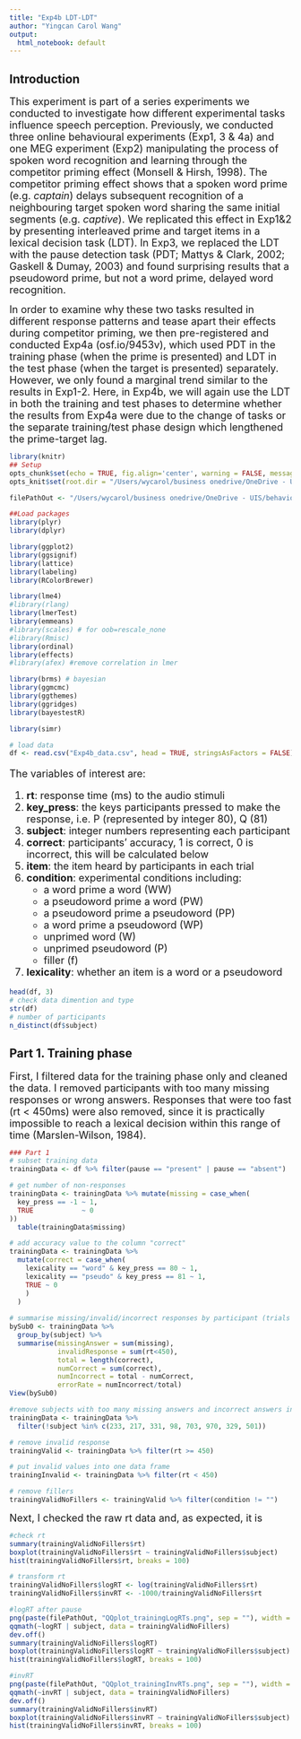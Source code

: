 ```yaml
---
title: "Exp4b LDT-LDT"
author: "Yingcan Carol Wang"
output:
  html_notebook: default
---
```

## Introduction
<font size = "4">
This experiment is part of a series experiments we conducted to investigate how different experimental tasks influence speech perception. Previously, we conducted three online behavioural experiments (Exp1, 3 & 4a) and one MEG experiment (Exp2) manipulating the process of spoken word recognition and learning through the competitor priming effect (Monsell & Hirsh, 1998). The competitor priming effect shows that a spoken word prime (e.g. *captain*) delays subsequent recognition of a neighbouring target spoken word sharing the same initial segments (e.g. *captive*). We replicated this effect in Exp1&2 by presenting interleaved prime and target items in a lexical decision task (LDT). In Exp3, we replaced the LDT with the pause detection task (PDT; Mattys & Clark, 2002; Gaskell & Dumay, 2003) and found surprising results that a pseudoword prime, but not a word prime, delayed word recognition. 

In order to examine why these two tasks resulted in different response patterns and tease apart their effects during competitor priming, we then pre-registered and conducted Exp4a (osf.io/9453v), which used PDT in the training phase (when the prime is presented) and LDT in the test phase (when the target is presented) separately. However, we only found a marginal trend similar to the results in Exp1-2. Here, in Exp4b, we will again use the LDT in both the training and test phases to determine whether the results from Exp4a were due to the change of tasks or the separate training/test phase design which lengthened the prime-target lag. 
</font>
```r
library(knitr)
## Setup
opts_chunk$set(echo = TRUE, fig.align='center', warning = FALSE, message = FALSE)
opts_knit$set(root.dir = "/Users/wycarol/business onedrive/OneDrive - UIS/behavioural results/Exp4b_LDT_LDT/results/")

filePathOut <- "/Users/wycarol/business onedrive/OneDrive - UIS/behavioural results/Exp4b_LDT_LDT/results/figures"
```

```r
##Load packages
library(plyr)
library(dplyr)

library(ggplot2)
library(ggsignif)
library(lattice)
library(labeling)
library(RColorBrewer)

library(lme4)
#library(rlang)
library(lmerTest)
library(emmeans)
#library(scales) # for oob=rescale_none
#library(Rmisc)
library(ordinal) 
library(effects)
#library(afex) #remove correlation in lmer

library(brms) # bayesian
library(ggmcmc)
library(ggthemes)
library(ggridges)
library(bayestestR)

library(simr) 
```

```r
# load data
df <- read.csv("Exp4b_data.csv", head = TRUE, stringsAsFactors = FALSE) 
```

<font size = "4">

The variables of interest are: 

1. **rt**: response time (ms) to the audio stimuli
2. **key_press**: the keys participants pressed to make the response, i.e. P (represented by integer 80), Q (81)
3. **subject**: integer numbers representing each participant
4. **correct**: participants' accuracy, 1 is correct, 0 is incorrect, this will be calculated below 
5. **item**: the item heard by participants in each trial  
6. **condition**: experimental conditions including: 
    + a word prime a word (WW)  
    + a pseudoword prime a word (PW)
    + a pseudoword prime a pseudoword (PP)
    + a word prime a pseudoword (WP)
    + unprimed word (W)
    + unprimed pseudoword (P)
    + filler (f) 
7. **lexicality**: whether an item is a word or a pseudoword

</font>
```r
head(df, 3)
# check data dimention and type
str(df)
# number of participants
n_distinct(df$subject) 
```

## Part 1. Training phase 
<font size = "4">
First, I filtered data for the training phase only and cleaned the data. I removed participants with too many missing responses or wrong answers. Responses that were too fast (rt < 450ms) were also removed, since it is practically impossible to reach a lexical decision within this range of time (Marslen-Wilson, 1984).  
</font>
```r
### Part 1
# subset training data
trainingData <- df %>% filter(pause == "present" | pause == "absent")

# get number of non-responses
trainingData <- trainingData %>% mutate(missing = case_when(
  key_press == -1 ~ 1,
  TRUE            ~ 0
))
  table(trainingData$missing)

# add accuracy value to the column "correct"
trainingData <- trainingData %>%
  mutate(correct = case_when(
    lexicality == "word" & key_press == 80 ~ 1,
    lexicality == "pseudo" & key_press == 81 ~ 1,
    TRUE ~ 0
    )
  )
  
# summarise missing/invalid/incorrect responses by participant (trials with rt<450ms are possibly late responses for previous missing trials)
bySub0 <- trainingData %>% 
  group_by(subject) %>%
  summarise(missingAnswer = sum(missing),
            invalidResponse = sum(rt<450),
            total = length(correct),
            numCorrect = sum(correct),
            numIncorrect = total - numCorrect,
            errorRate = numIncorrect/total)
View(bySub0)

#remove subjects with too many missing answers and incorrect answers in either training and test phase
trainingData <- trainingData %>%
  filter(!subject %in% c(233, 217, 331, 98, 703, 970, 329, 501))

# remove invalid response 
trainingValid <- trainingData %>% filter(rt >= 450)

# put invalid values into one data frame
trainingInvalid <- trainingData %>% filter(rt < 450)

# remove fillers
trainingValidNoFillers <- trainingValid %>% filter(condition != "")
```

<font size = "4">
Next, I checked the raw rt data and, as expected, it is 
</font>
```r
#check rt
summary(trainingValidNoFillers$rt)
boxplot(trainingValidNoFillers$rt ~ trainingValidNoFillers$subject)
hist(trainingValidNoFillers$rt, breaks = 100)
```


```r
# transform rt
trainingValidNoFillers$logRT <- log(trainingValidNoFillers$rt)
trainingValidNoFillers$invRT <- -1000/trainingValidNoFillers$rt

#logRT after pause
png(paste(filePathOut, "QQplot_trainingLogRTs.png", sep = ""), width = 1000, height = 1000)
qqmath(~logRT | subject, data = trainingValidNoFillers)
dev.off()
summary(trainingValidNoFillers$logRT)
boxplot(trainingValidNoFillers$logRT ~ trainingValidNoFillers$subject)
hist(trainingValidNoFillers$logRT, breaks = 100)
```
```r
#invRT
png(paste(filePathOut, "QQplot_trainingInvRTs.png", sep = ""), width = 1000, height = 1000)
qqmath(~invRT | subject, data = trainingValidNoFillers)
dev.off()
summary(trainingValidNoFillers$invRT)
boxplot(trainingValidNoFillers$invRT ~ trainingValidNoFillers$subject)
hist(trainingValidNoFillers$invRT, breaks = 100)
```



